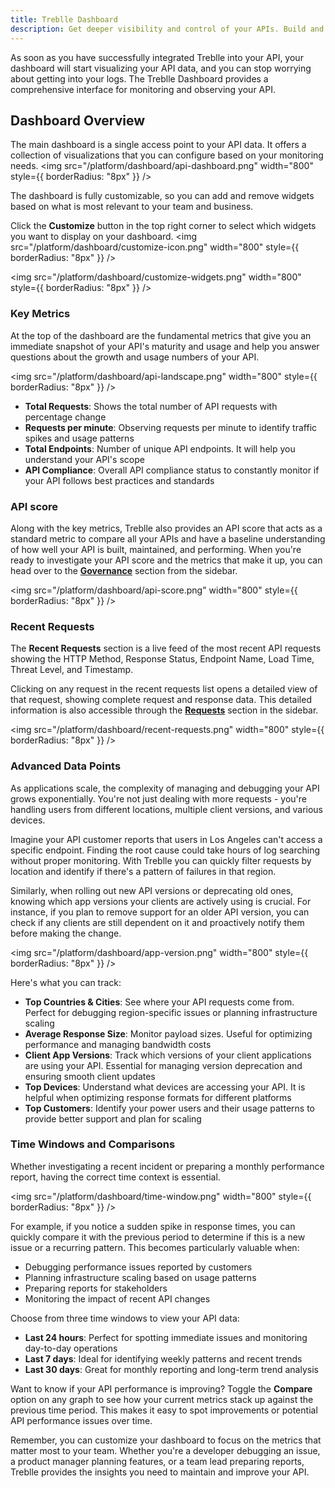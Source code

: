 ```yaml
---
title: Treblle Dashboard
description: Get deeper visibility and control of your APIs. Build and maintain your APIs confidently as Treblle analyzes 40+ API-specific data points across every request.
---
```

As soon as you have successfully integrated Treblle into your API, your dashboard will start visualizing your API data, and you can stop worrying about getting into your logs. 
The Treblle Dashboard provides a comprehensive interface for monitoring and observing your API. 

## Dashboard Overview

The main dashboard is a single access point to your API data. It offers a collection of visualizations that you can configure based on your monitoring needs. 
<img
    src="/platform/dashboard/api-dashboard.png"
    width="800"
    style={{ borderRadius: "8px" }}
  />

The dashboard is fully customizable, so you can add and remove widgets based on what is most relevant to your team and business.

Click the **Customize** button in the top right corner to select which widgets you want to display on your dashboard.
<img
    src="/platform/dashboard/customize-icon.png"
    width="800"
    style={{ borderRadius: "8px" }}
  />

<img
    src="/platform/dashboard/customize-widgets.png"
    width="800"
    style={{ borderRadius: "8px" }}
  />

### Key Metrics
At the top of the dashboard are the fundamental metrics that give you an immediate snapshot of your API's maturity and usage and help you answer 
questions about the growth and usage numbers of your API.

<img
    src="/platform/dashboard/api-landscape.png"
    width="800"
    style={{ borderRadius: "8px" }}
  />

- **Total Requests**: Shows the total number of API requests with percentage change
- **Requests per minute**: Observing requests per minute to identify traffic spikes and usage patterns
- **Total Endpoints**: Number of unique API endpoints. It will help you understand your API's scope
- **API Compliance**: Overall API compliance status to constantly monitor if your API follows best practices and standards

### API score
Along with the key metrics, Treblle also provides an API score that acts as a standard metric to compare all your APIs and have a baseline understanding of how well your API is built, maintained, and performing.
When you're ready to investigate your API score and the metrics that make it up, you can head over to the [**Governance**](https://docs.treblle.com/treblle/api-governance/) section from the sidebar.

<img
    src="/platform/dashboard/api-score.png"
    width="800"
    style={{ borderRadius: "8px" }}
  />

### Recent Requests
The **Recent Requests** section is a live feed of the most recent API requests showing the HTTP Method, Response Status, Endpoint Name, Load Time, Threat Level, and Timestamp.

Clicking on any request in the recent requests list opens a detailed view of that request, showing complete request and response data. This detailed information is also accessible through the [**Requests**](https://docs.treblle.com/treblle/requests/) section in the sidebar.

<img
    src="/platform/dashboard/recent-requests.png"
    width="800"
    style={{ borderRadius: "8px" }}
  />

### Advanced Data Points
As applications scale, the complexity of managing and debugging your API grows exponentially. You're not just dealing with more requests - you're handling users from different locations, multiple client versions, and various devices. 

Imagine your API customer reports that users in Los Angeles can't access a specific endpoint. Finding the root cause could take hours of log searching without proper monitoring. With Treblle you can quickly filter requests by location and identify if there's a pattern of failures in that region.

Similarly, when rolling out new API versions or deprecating old ones, knowing which app versions your clients are actively using is crucial. For instance, if you plan to remove support for an older API version, you can check if any clients are still dependent on it and proactively notify them before making the change.

<img
    src="/platform/dashboard/app-version.png"
    width="800"
    style={{ borderRadius: "8px" }}
  />

Here's what you can track:
- **Top Countries & Cities**: See where your API requests come from. Perfect for debugging region-specific issues or planning infrastructure scaling
- **Average Response Size**: Monitor payload sizes. Useful for optimizing performance and managing bandwidth costs
- **Client App Versions**: Track which versions of your client applications are using your API. Essential for managing version deprecation and ensuring smooth client updates
- **Top Devices**: Understand what devices are accessing your API. It is helpful when optimizing response formats for different platforms
- **Top Customers**: Identify your power users and their usage patterns to provide better support and plan for scaling

### Time Windows and Comparisons
Whether investigating a recent incident or preparing a monthly performance report, having the correct time context is essential.

<img
    src="/platform/dashboard/time-window.png"
    width="800"
    style={{ borderRadius: "8px" }}
  />


For example, if you notice a sudden spike in response times, you can quickly compare it with the previous period to determine if this is a new issue or a recurring pattern. This becomes particularly valuable when:
- Debugging performance issues reported by customers
- Planning infrastructure scaling based on usage patterns
- Preparing reports for stakeholders
- Monitoring the impact of recent API changes

Choose from three time windows to view your API data:
- **Last 24 hours**: Perfect for spotting immediate issues and monitoring day-to-day operations
- **Last 7 days**: Ideal for identifying weekly patterns and recent trends
- **Last 30 days**: Great for monthly reporting and long-term trend analysis

Want to know if your API performance is improving? Toggle the **Compare** option on any graph to see how your current metrics stack up against the previous time period. This makes it easy to spot improvements or potential API performance issues over time.

Remember, you can customize your dashboard to focus on the metrics that matter most to your team. Whether you're a developer debugging an issue, a product manager planning features, or a team lead preparing reports, Treblle provides the insights you need to maintain and improve your API.
